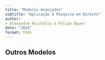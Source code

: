 ```yaml
---
title: "Modelos Avançados"
subtitle: "Aplicação à Pesquisa em Direito"
author:
- Alexandre Nicolella e Felipe Bauer
date: "2024"
format: html
---
```



## Outros Modelos 

